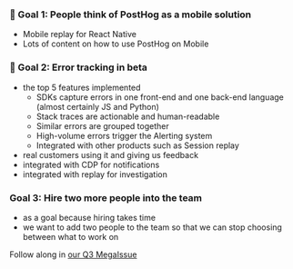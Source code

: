 ### 🎯 Goal 1: People think of PostHog as a mobile solution

* Mobile replay for React Native
* Lots of content on how to use PostHog on Mobile

### 🎯 Goal 2: Error tracking in beta

* the top 5 features implemented
    * SDKs capture errors in one front-end and one back-end language (almost certainly JS and Python)
    * Stack traces are actionable and human-readable
    * Similar errors are grouped together
    * High-volume errors trigger the Alerting system
    * Integrated with other products such as Session replay
* real customers using it and giving us feedback
* integrated with CDP for notifications
* integrated with replay for investigation

### Goal 3: Hire two more people into the team

* as a goal because hiring takes time
* we want to add two people to the team so that we can stop choosing between what to work on

Follow along in [our Q3 MegaIssue](https://github.com/PostHog/posthog/issues/23147)
